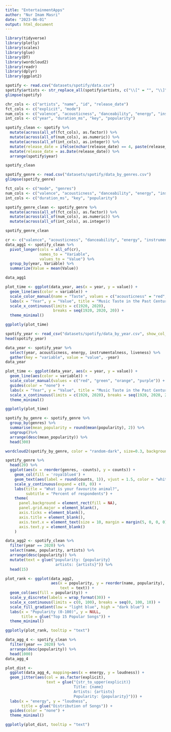 ```yaml
---
title: "EntertainmentApps"
author: "Nur Imam Masri"
date: "2023-06-01"
output: html_document
---
```


```r
library(tidyverse)
library(plotly)
library(scales)
library(glue)
library(DT)
library(wordcloud2)
library(readr)
library(dplyr)
library(ggplot2)
```

```r
spotify <- read.csv("datasets/spotify/data.csv")
spotify$artists <- str_replace_all(spotify$artists, c("\\[" = "", "\\]" = "", "'"=""))
glimpse(spotify)
```

```r
chr_cols <- c("artists", "name", "id", "release_date")
fct_cols <- c("explicit", "mode")
num_cols <- c("valence", "acousticness", "danceability", "energy", "instrumentalness", "liveness", "loudness", "speechiness", "tempo")
int_cols <- c("year", "duration_ms", "key", "popularity")

spotify_clean <- spotify %>% 
  mutate(across(all_of(fct_cols), as.factor)) %>%
  mutate(across(all_of(num_cols), as.numeric)) %>% 
  mutate(across(all_of(int_cols), as.integer)) %>% 
  mutate(release_date = ifelse(nchar(release_date) == 4, paste(release_date,"-01-01", sep=""), release_date)) %>% 
  mutate(release_date = as.Date(release_date)) %>% 
  arrange(spotify$year)

spotify_clean
```

```r
spotify_genre <- read.csv("datasets/spotify/data_by_genres.csv")
glimpse(spotify_genre)
```

```r
fct_cols <- c("mode", "genres")
num_cols <- c("valence", "acousticness", "danceability", "energy", "instrumentalness", "liveness", "loudness", "speechiness", "tempo")
int_cols <- c("duration_ms", "key", "popularity")

spotify_genre_clean <- spotify_genre %>% 
  mutate(across(all_of(fct_cols), as.factor)) %>%
  mutate(across(all_of(num_cols), as.numeric)) %>% 
  mutate(across(all_of(int_cols), as.integer))

spotify_genre_clean
```

```r
cr <- c("valence", "acousticness", "danceability", "energy", "instrumentalness", "liveness", "speechiness")
data_agg1 <- spotify_clean %>% 
  pivot_longer(cols = all_of(cr),
               names_to = "Variable",
               values_to = "Value") %>%
  group_by(year, Variable) %>% 
  summarize(Value = mean(Value))

data_agg1
```

```r
plot_time <- ggplot(data_year, aes(x = year, y = value)) +
  geom_line(aes(color = variable)) +
  scale_color_manual(name = "Taste", values = c("acousticness" = "red", "energy" = "green", "instrumentalness" = "orange", "liveness" = "purple")) +
  labs(x = "Year", y = "Value", title = "Music Taste in the Past Century") +
  scale_x_continuous(limits = c(1920, 2020),
                     breaks = seq(1920, 2020, 20)) +
  theme_minimal()

ggplotly(plot_time)
```

```r
spotify_year <- read_csv("datasets/spotify/data_by_year.csv", show_col_types = FALSE)
head(spotify_year)
```

```r
data_year <- spotify_year %>% 
  select(year, acousticness, energy, instrumentalness, liveness) %>% 
  gather(key = "variable", value = "value", -year)
data_year
```

```r
plot_time <- ggplot(data_year, aes(x = year, y = value)) + 
  geom_line(aes(color = variable)) + 
  scale_color_manual(values = c("red", "green", "orange", "purple")) + 
  guides(color = "none") + 
  labs(x = "Year", y = "Value", title = "Music Taste in the Past Century") + 
  scale_x_continuous(limits = c(1920, 2020), breaks = seq(1920, 2020, 20)) +
  theme_minimal()

ggplotly(plot_time)
```

```r
spotify_by_genre <- spotify_genre %>%
  group_by(genres) %>%
  summarise(mean_popularity = round(mean(popularity), 2)) %>%
  ungroup()%>% 
  arrange(desc(mean_popularity)) %>% 
  head(300)

wordcloud2(spotify_by_genre, color = "random-dark", size=0.3, backgroundColor = "white")
```

```r
spotify_genre %>%
  head(20) %>% 
  ggplot(aes(x = reorder(genres, -counts), y = counts)) + 
    geom_col(fill = 'royalblue4') +
    geom_text(aes(label = round(counts, 1)), vjust = 1.5, color = "white", size = 3.8) +
    scale_y_continuous(expand = c(0, 0)) +
    labs(title = "What is your favourite animal?",
         subtitle = "Percent of respondents") +
    theme(
      panel.background = element_rect(fill = NA),
      panel.grid.major = element_blank(),
      axis.ticks = element_blank(),
      axis.title = element_blank(),
      axis.text.x = element_text(size = 10, margin = margin(5, 0, 0, 0), angle = 90, hjust = 1),
      axis.text.y = element_blank()
    )
```

```r
data_agg2 <- spotify_clean %>%
  filter(year == 2020) %>%
  select(name, popularity, artists) %>%
  arrange(desc(popularity)) %>%
  mutate(text = glue("popularity: {popularity}
                      artists: {artists}")) %>%
  head(15)

plot_rank <- ggplot(data_agg2,
                    aes(x = popularity, y = reorder(name, popularity),
                        text = text)) +
  geom_col(aes(fill = popularity)) +
  scale_y_discrete(labels = wrap_format(30)) +
  scale_x_continuous(limits = c(0, 100), breaks = seq(0, 100, 10)) +
  scale_fill_gradient(low = "light blue", high = "dark blue") +
  labs(x = "Popularity (0-100)", y = NULL,
       title = glue("Top 15 Popular Songs")) +
  theme_minimal()

ggplotly(plot_rank, tooltip = "text")
```

```r
data_agg_4 <- spotify_clean %>%
  filter(year == 2020) %>%
  arrange(desc(popularity)) %>%
  head(1000)
data_agg_4
```

```r
plot_dist <- 
  ggplot(data_agg_4, mapping=aes(x = energy, y = loudness)) +
  geom_jitter(aes(col = as.factor(explicit),
                  text = glue("{str_to_upper(explicit)}
                              Title: {name}
                              Artists: {artists}
                              Popularity: {popularity}"))) +
  labs(x = "energy", y = "loudness",
       title = glue("Distribution of Songs")) +
  guides(color = "none") +
  theme_minimal()

ggplotly(plot_dist, tooltip = "text")
```
